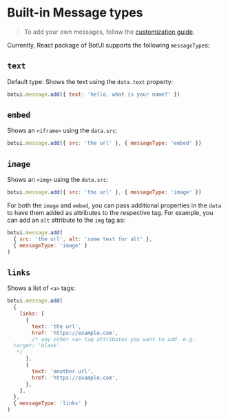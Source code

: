 # Built-in Message types

> To add your own messages, follow the [customization guide](/docs/react/custom).

Currently, React package of BotUI supports the following `messageType`s:

## `text`

Default type: Shows the text using the `data.text` property:

```js
botui.message.add({ text: 'hello, what is your name?' })
```

## `embed`

Shows an `<iframe>` using the `data.src`:

```js
botui.message.add({ src: 'the url' }, { messageType: 'embed' })
```

## `image`

Shows an `<img>` using the `data.src`:

```js
botui.message.add({ src: 'the url' }, { messageType: 'image' })
```

For both the `image` and `embed`, you can pass additional properties in the `data` to have them added as attributes to the respective tag. For example, you can add an `alt` attribute to the `img` tag as:

```js
botui.message.add(
  { src: 'the url', alt: 'some text for alt' },
  { messageType: 'image' }
)
```

## `links`

Shows a list of `<a>` tags:

```js
botui.message.add(
  {
    links: [
      {
        text: 'the url',
        href: 'https://example.com',
        /* any other <a> tag attributes you want to add. e.g:
  target: 'blank'
   */
      },
      {
        text: 'another url',
        href: 'https://example.com',
      },
    ],
  },
  { messageType: 'links' }
)
```
